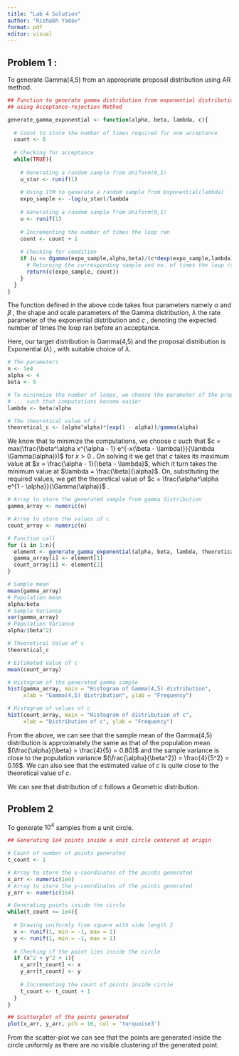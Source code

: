 ---
title: "Lab 4 Solution"
author: "Rishabh Yadav"
format: pdf
editor: visual
---

## Problem 1 :

To generate Gamma(4,5) from an appropriate proposal distribution using AR method.

```{r}

## Function to generate gamma distribution from exponential distribution 
## using Acceptance-rejection Method

generate_gamma_exponential <- function(alpha, beta, lambda, c){
  
  # Count to store the number of times required for one acceptance
  count <- 0
  
  # Checking for acceptance
  while(TRUE){
    
    # Generating a random sample from Uniform(0,1)
    u_star <- runif(1)
    
    # Using ITM to generate a random sample from Exponential(lambda)
    expo_sample <- -log(u_star)/lambda
    
    # Generating a random sample from Uniform(0,1)
    u <- runif(1)
    
    # Incrementing the number of times the loop ran
    count <- count + 1
    
    # Checking for condition
    if (u <= dgamma(expo_sample,alpha,beta)/(c*dexp(expo_sample,lambda))){
      # Returning the corresponding sample and no. of times the loop ran
      return(c(expo_sample, count))
    }
  }
}
```

The function defined in the above code takes four parameters namely $\alpha$ and $\beta$ , the shape and scale parameters of the Gamma distribution, $\lambda$ the rate parameter of the exponential distribution and $c$ , denoting the expected number of times the loop ran before an acceptance.

Here, our target distribution is Gamma(4,5) and the proposal distribution is Exponential $(\lambda)$ , with suitable choice of $\lambda$.

```{r}
# The parameters
n <- 1e4
alpha <- 4
beta <- 5

# To mininmize the number of loops, we choose the parameter of the proposal 
# ... such that computations become easier
lambda <- beta/alpha

# The theoretical value of c
theoretical_c <- (alpha^alpha)*(exp(1 - alpha))/gamma(alpha)
```

We know that to minimize the computations, we choose $c$ such that $c = max(\frac{\beta^\alpha x^{\alpha - 1} e^{-x(\beta - \lambda)}}{\lambda \Gamma(\alpha)})$ for $x>0$ . On solving it we get that $c$ takes its maximum value at $x = \frac{\alpha - 1}{\beta - \lambda}$, which it turn takes the minimum value at $\lambda = \frac{\beta}{\alpha}$. On, substituting the required values, we get the theoretical value of $c = \frac{\alpha^\alpha e^{1 - \alpha}}{\Gamma(\alpha)}$ .

```{r}
# Array to store the generated sample from gamma distribution
gamma_array <- numeric(n)

# Array to store the values of c
count_array <- numeric(n)

# Function call
for (i in 1:n){
  element <- generate_gamma_exponential(alpha, beta, lambda, theoretical_c)
  gamma_array[i] <- element[1]
  count_array[i] <- element[2]
}

# Sample mean
mean(gamma_array)
# Population mean
alpha/beta
# Sample Variance
var(gamma_array)
# Population Variance
alpha/(beta^2)

# Theoretical Value of c
theoretical_c

# Estimated Value of c
mean(count_array)

# Histogram of the generated gamma sample
hist(gamma_array, main = "Histogram of Gamma(4,5) distribution", 
     xlab = "Gamma(4,5) distribution", ylab = "Frequency")

# Histogram of values of c
hist(count_array, main = "Histogram of distribution of c", 
     xlab = "Distribution of c", ylab = "Frequency")
```

From the above, we can see that the sample mean of the Gamma(4,5) distribution is approximately the same as that of the population mean $(\frac{\alpha}{\beta} = \frac{4}{5} = 0.80)$ and the sample variance is close to the population variance $(\frac{\alpha}{\beta^2}) = \frac{4}{5^2} = 0.16$. We can also see that the estimated value of $c$ is quite close to the theoretical value of $c$.

We can see that distribution of $c$ follows a Geometric distribution.

## Problem 2

To generate $10^4$ samples from a unit circle.

```{r}

## Generating 1e4 points inside a unit circle centered at origin

# Count of number of points generated
t_count <- 1

# Array to store the x-coordinates of the points generated 
x_arr <- numeric(1e4)
# Array to store the y-coordinates of the points generated
y_arr <- numeric(1e4)

# Generating points inside the circle
while(t_count <= 1e4){
  
  # Drawing uniformly from square with side length 2
  x <- runif(1, min = -1, max = 1)
  y <- runif(1, min = -1, max = 1)
  
  # Checking if the point lies inside the circle
  if (x^2 + y^2 < 1){
    x_arr[t_count] <- x
    y_arr[t_count] <- y
    
    # Incrementing the count of points inside circle
    t_count <- t_count + 1
  }
}

## Scatterplot of the points generated
plot(x_arr, y_arr, pch = 16, col = 'turquoise3')
```

From the scatter-plot we can see that the points are generated inside the circle uniformly as there are no visible clustering of the generated point.
